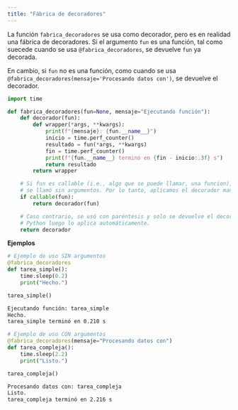 ```yaml
---
title: "Fábrica de decoradores"
---
```


La función `fabrica_decoradores` se usa como decorador, pero es en realidad una fábrica de decoradores.
Si el argumento `fun` es una función, tal como suecede cuando se usa `@fabrica_decoradores`, se
devuelve `fun` ya decorada.

En cambio, si `fun` no es una función, como cuando se usa `@fabrica_decoradores(mensaje='Procesando datos con')`,
se devuelve el decorador.


```python
import time

def fabrica_decoradores(fun=None, mensaje="Ejecutando función"):
    def decorador(fun):
        def wrapper(*args, **kwargs):
            print(f"{mensaje}: {fun.__name__}")
            inicio = time.perf_counter()
            resultado = fun(*args, **kwargs)
            fin = time.perf_counter()
            print(f"{fun.__name__} terminó en {fin - inicio:.3f} s")
            return resultado
        return wrapper

    # Si fun es callable (i.e., algo que se puede llamar, una funcion), el decorador
    # se llamó sin argumentos. Por lo tanto, aplicamos el decorador manualmente.
    if callable(fun):
        return decorador(fun)

    # Caso contrario, se usó con paréntesis y solo se devuelve el decorador.
    # Python luego lo aplica automáticamente.
    return decorador
```

**Ejemplos**

```python
# Ejemplo de uso SIN argumentos
@fabrica_decoradores
def tarea_simple():
    time.sleep(0.2)
    print("Hecho.")

tarea_simple()
```
```cmd
Ejecutando función: tarea_simple
Hecho.
tarea_simple terminó en 0.210 s
```

```python
# Ejemplo de uso CON argumentos
@fabrica_decoradores(mensaje="Procesando datos con")
def tarea_compleja():
    time.sleep(2.2)
    print("Listo.")

tarea_compleja()
```
```cmd
Procesando datos con: tarea_compleja
Listo.
tarea_compleja terminó en 2.216 s
```
